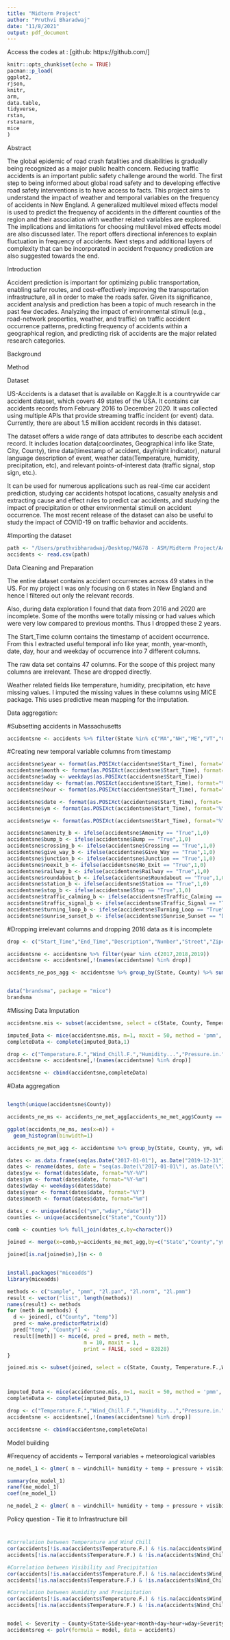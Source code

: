 ```yaml
---
title: "Midterm Project"
author: "Pruthvi Bharadwaj"
date: "11/8/2021"
output: pdf_document
---
```

Access the codes at : [github: https://github.com/]

```r
knitr::opts_chunk$set(echo = TRUE)
pacman::p_load(
ggplot2,
rjson,
knitr,
arm,
data.table,
tidyverse,
rstan,
rstanarm,
mice
)
```

Abstract

The global epidemic of road crash fatalities and disabilities is gradually being recognized as a major public health concern. Reducing traffic accidents is an important public safety challenge around the world.
The first step to being informed about global road safety and to developing effective road safety interventions is to have access to facts. This project aims to understand the impact of weather and temporal variables on the frequency of accidents in New England. A generalized multilevel mixed effects model is used to predict the frequency of accidents in the different counties of the region and their association with weather related variables are explored. The implications and limitations for choosing multilevel mixed effects model are also discussed later. The report offers directional inferences to explain fluctuation in frequency of accidents. Next steps and additional layers of complexity that can be incorporated in accident frequency prediction are also suggested towards the end.

Introduction

Accident prediction is important for optimizing public transportation, enabling safer routes, and cost-effectively improving the transportation infrastructure, all in order to make the roads safer. Given its significance, accident analysis and prediction has been a topic of much research in the past few decades.
Analyzing the impact of environmental stimuli (e.g., road-network properties, weather, and traffic) on traffic accident occurrence patterns, predicting frequency of accidents within a geographical region, and predicting risk of accidents are the major related research categories. 

Background 



Method

Dataset

US-Accidents is a dataset that is available on Kaggle.It is a countrywide car accident dataset, which covers 49 states of the USA. It contains car accidents records from February 2016 to December 2020. It was collected using multiple APIs that provide streaming traffic incident (or event) data. Currently, there are about 1.5 million accident records in this dataset.

The dataset offers a wide range of data attributes to describe each accident record. It includes location data(coordinates, Geographical info like State, City, County), time data(timestamp of accident, day/night indicator), natural language description of event, weather data(Temperature, humidity, precipitation, etc),  and relevant points-of-interest data (traffic signal, stop sign, etc.).

It can be used for numerous applications such as real-time car accident prediction, studying car accidents hotspot locations, casualty analysis and extracting cause and effect rules to predict car accidents, and studying the impact of precipitation or other environmental stimuli on accident occurrence. The most recent release of the dataset can also be useful to study the impact of COVID-19 on traffic behavior and accidents.

#Importing the dataset

```r

path <- "/Users/pruthvibharadwaj/Desktop/MA678 - ASM/Midterm Project/Accidents/US_Accidents_Dec20_updated.csv"
accidents <- read.csv(path)

```

Data Cleaning and Preparation

The entire dataset contains accident occurrences across 49 states in the US. For my project I was only focusing on 6 states in New England and hence I filtered out only the relevant records. 

Also, during data exploration I found that data from 2016 and 2020 are incomplete. Some of the months were totally missing or had values which were very low compared to previous months. Thus I dropped these 2 years.

The Start_Time column contains the timestamp of accident occurrence. From this I extracted useful temporal info like year, month, year-month, date, day, hour and weekday of occurrence into 7 different columns.

The raw data set contains 47 columns. For the scope of this project many columns are irrelevant. These are dropped directly. 

Weather related fields like temperature, humidity, precipitation, etc have missing values. I imputed the missing values in these columns using MICE package. This uses predictive mean mapping for the imputation. 


Data aggregation: 

#Subsetting accidents in Massachusetts
```r
accidentsne <- accidents %>% filter(State %in% c("MA","NH","ME","VT","CT","RI"))
```

#Creating new temporal variable columns from timestamp

```r
accidentsne$year <- format(as.POSIXct(accidentsne$Start_Time), format="%Y")
accidentsne$month <- format(as.POSIXct(accidentsne$Start_Time), format="%m")
accidentsne$wday <- weekdays(as.POSIXct(accidentsne$Start_Time))
accidentsne$day <- format(as.POSIXct(accidentsne$Start_Time), format="%d")
accidentsne$hour <- format(as.POSIXct(accidentsne$Start_Time), format="%H")

accidentsne$date <- format(as.POSIXct(accidentsne$Start_Time), format='%Y-%m-%d')
accidentsne$ym <- format(as.POSIXct(accidentsne$Start_Time), format='%Y-%m')

accidentsne$yw <- format(as.POSIXct(accidentsne$Start_Time), format='%Y-%V')
```


```r


accidentsne$amenity_b <- ifelse(accidentsne$Amenity == "True",1,0)
accidentsne$bump_b <- ifelse(accidentsne$Bump == "True",1,0)
accidentsne$crossing_b <- ifelse(accidentsne$Crossing == "True",1,0)
accidentsne$give_way_b <- ifelse(accidentsne$Give_Way == "True",1,0)
accidentsne$junction_b <- ifelse(accidentsne$Junction == "True",1,0)
accidentsne$noexit_b <- ifelse(accidentsne$No_Exit == "True",1,0)
accidentsne$railway_b <- ifelse(accidentsne$Railway == "True",1,0)
accidentsne$roundabout_b <- ifelse(accidentsne$Roundabout == "True",1,0)
accidentsne$station_b <- ifelse(accidentsne$Station == "True",1,0)
accidentsne$stop_b <- ifelse(accidentsne$Stop == "True",1,0)
accidentsne$traffic_calming_b <- ifelse(accidentsne$Traffic_Calming == "True",1,0)
accidentsne$traffic_signal_b <- ifelse(accidentsne$Traffic_Signal == "True",1,0)
accidentsne$turning_loop_b <- ifelse(accidentsne$Turning_Loop == "True",1,0)
accidentsne$sunrise_sunset_b <- ifelse(accidentsne$Sunrise_Sunset == "Day",1,0)

```

#Dropping irrelevant columns and dropping 2016 data as it is incomplete

```r
drop <- c("Start_Time","End_Time","Description","Number","Street","Zipcode","Timezone","Airport_Code","Weather_Timestamp","Distance.mi.","Start_Lat","Start_Lng","End_Lng","End_Lat","Country","City","Wind_Direction","Civil_Twilight","Nautical_Twilight","Astronomical_Twilight","Severity","Amenity","Bump","Crossing","Give_Way","Junction","No_Exit","Railway","Roundabout","Station","Stop","Traffic_Calming","Traffic_Signal","Turning_Loop","Sunrise_Sunset")

accidentsne <- accidentsne %>% filter(year %in% c(2017,2018,2019))
accidentsne <- accidentsne[,!(names(accidentsne) %in% drop)]

accidents_ne_pos_agg <- accidentsne %>% group_by(State, County) %>% summarise(n=n(), amenity = sum(amenity_b)/n(), crossing = sum(crossing_b)/n(), give_way = sum(give_way_b)/n(), junction = sum(junction_b)/n(), railway = sum(railway_b)/n(), station = sum(station_b)/n(), stop = sum(stop_b)/n(),traffic_signal = sum(traffic_signal_b)/n(),sunrise_sunset = sum(sunrise_sunset_b)/n())



```

```r

data("brandsma", package = "mice")
brandsma

```



#Missing Data Imputation

```r

accidentsne.mis <- subset(accidentsne, select = c(State, County, Temperature.F.,Wind_Chill.F.,Humidity...,Pressure.in.,Visibility.mi.,Wind_Speed.mph.,Precipitation.in.))

imputed_Data <- mice(accidentsne.mis, m=1, maxit = 50, method = 'pmm', seed = 500, refresh = 0)
completeData <- complete(imputed_Data,1)

drop <- c("Temperature.F.","Wind_Chill.F.","Humidity...","Pressure.in.","Visibility.mi.","Wind_Speed.mph.","Precipitation.in.","State","County")
accidentsne <- accidentsne[,!(names(accidentsne) %in% drop)]

accidentsne <- cbind(accidentsne,completeData)

```


#Data aggregation 
```r
```

```r
length(unique(accidentsne$County))
```

```r
accidents_ne_ms <- accidents_ne_met_agg[accidents_ne_met_agg$County == 'Suffolk',]

ggplot(accidents_ne_ms, aes(x=n)) + 
  geom_histogram(binwidth=1)
```

```r

accidents_ne_met_agg <- accidentsne %>% group_by(State, County, ym, wday, date) %>% summarise(n=n(), temp = mean(Temperature.F.), windchill = mean(Wind_Chill.F.), humidity = mean(Humidity...), pressure = mean(Pressure.in.), visibility = mean(Visibility.mi.), windspeed = mean(Wind_Speed.mph.), precipitation = sum(Precipitation.in.),  )

dates <- as.data.frame(seq(as.Date("2017-01-01"), as.Date("2019-12-31"), by="days"))
dates <- rename(dates, date = "seq(as.Date(\"2017-01-01\"), as.Date(\"2019-12-31\"), by = \"days\")")
dates$yw <- format(dates$date, format="%Y-%V")
dates$ym <- format(dates$date, format="%Y-%m")
dates$wday <- weekdays(dates$date)
dates$year <- format(dates$date, format="%Y")
dates$month <- format(dates$date, format="%m")

dates_c <- unique(dates[c("ym","wday","date")])
counties <- unique(accidentsne[c("State","County")])

comb <- counties %>% full_join(dates_c,by=character())

joined <- merge(x=comb,y=accidents_ne_met_agg,by=c("State","County","ym","wday","date"),all.x=TRUE)

joined[is.na(joined$n),]$n <- 0



```

```r
install.packages("miceadds")
library(miceadds)

methods <- c("sample", "pmm", "2l.pan", "2l.norm", "2l.pmm")
result <- vector("list", length(methods))
names(result) <- methods
for (meth in methods) {
  d <- joined[, c("County", "temp")]
  pred <- make.predictorMatrix(d)
  pred["temp", "County"] <- -2
  result[[meth]] <- mice(d, pred = pred, meth = meth,
                         m = 10, maxit = 1,
                         print = FALSE, seed = 82828)
}
```



```r

joined.mis <- subset(joined, select = c(State, County, Temperature.F.,Wind_Chill.F.,Humidity...,Pressure.in.,Visibility.mi.,Wind_Speed.mph.,Precipitation.in.))



imputed_Data <- mice(accidentsne.mis, m=1, maxit = 50, method = 'pmm', seed = 500)
completeData <- complete(imputed_Data,1)

drop <- c("Temperature.F.","Wind_Chill.F.","Humidity...","Pressure.in.","Visibility.mi.","Wind_Speed.mph.","Precipitation.in.","State","County")
accidentsne <- accidentsne[,!(names(accidentsne) %in% drop)]

accidentsne <- cbind(accidentsne,completeData)

```

Model building

#Frequency of accidents ~ Temporal variables + meteorological variables

```r

ne_model_1 <- glmer( n ~ windchill+ humidity + temp + pressure + visibility + windspeed + precipitation + (1 + 1|wday) + (1+1|County) , data = accidents_ne_met_agg, family = poisson(link = "log"))

summary(ne_model_1)
ranef(ne_model_1)
coef(ne_model_1)

ne_model_2 <- glmer( n ~ windchill+ humidity + temp + pressure + visibility + windspeed + precipitation + (1 + 1|wday)  , data = accidents_ne_met_agg, family = poisson(link = "log"))

```



Policy question - Tie it to Infrastructure bill 

#


```r

#Correlation between Temperature and Wind Chill
cor(accidents[!is.na(accidents$Temperature.F.) & !is.na(accidents$Wind_Chill.F.),]$Temperature.F.,
accidents[!is.na(accidents$Temperature.F.) & !is.na(accidents$Wind_Chill.F.),]$Wind_Chill.F.)

#Correlation between Visibility and Precipitation
cor(accidents[!is.na(accidents$Temperature.F.) & !is.na(accidents$Wind_Chill.F.),]$Temperature.F.,
accidents[!is.na(accidents$Temperature.F.) & !is.na(accidents$Wind_Chill.F.),]$Wind_Chill.F.)

#Correlation between Humidity and Precipitation
cor(accidents[!is.na(accidents$Temperature.F.) & !is.na(accidents$Wind_Chill.F.),]$Temperature.F.,
accidents[!is.na(accidents$Temperature.F.) & !is.na(accidents$Wind_Chill.F.),]$Wind_Chill.F.)


model <- Severity ~ County+State+Side+year+month+day+hour+wday+Severity
accidentsreg <- polr(formula = model, data = accidents)

```



